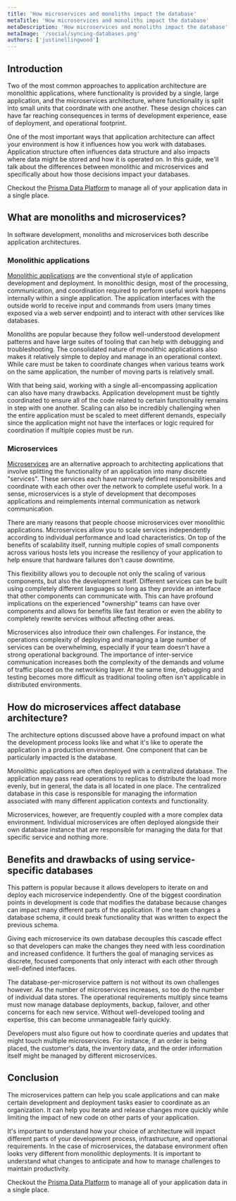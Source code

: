 ```yaml
---
title: 'How microservices and monoliths impact the database'
metaTitle: 'How microservices and monoliths impact the database'
metaDescription: 'How microservices and monoliths impact the database'
metaImage: '/social/syncing-databases.png'
authors: ['justinellingwood']
---
```


## Introduction

Two of the most common approaches to application architecture are monolithic applications, where functionality is provided by a single, large application, and the microservices architecture, where functionality is split into small units that coordinate with one another.  These design choices can have far reaching consequences in terms of development experience, ease of deployment, and operational footprint.

One of the most important ways that application architecture can affect your environment is how it influences how you work with databases.  Application structure often influences data structure and also impacts where data might be stored and how it is operated on.  In this guide, we'll talk about the differences between monolithic and microservices and specifically about how those decisions impact your databases.

<PrismaOutlinks>

Checkout the [Prisma Data Platform](https://pris.ly/dg/pdp) to manage all of your application data in a single place.

</PrismaOutlinks>

## What are monoliths and microservices?

In software development, monoliths and microservices both describe application architectures.

### Monolithic applications

[Monolithic applications](/intro/database-glossary#monolithic-architecture) are the conventional style of application development and deployment.  In monolithic design, most of the processing, communication, and coordination required to perform useful work happens internally within a single application.  The application interfaces with the outside world to receive input and commands from users (many times exposed via a web server endpoint) and to interact with other services like databases.

Monoliths are popular because they follow well-understood development patterns and have large suites of tooling that can help with debugging and troubleshooting.  The consolidated nature of monolithic applications also makes it relatively simple to deploy and manage in an operational context.  While care must be taken to coordinate changes when various teams work on the same application, the number of moving parts is relatively small.

With that being said, working with a single all-encompassing application can also have many drawbacks.  Application development must be tightly coordinated to ensure all of the code related to certain functionality remains in step with one another.  Scaling can also be incredibly challenging when the entire application must be scaled to meet different demands, especially since the application might not have the interfaces or logic required for coordination if multiple copies must be run.

### Microservices

[Microservices](/intro/database-glossary#microservice-architecture) are an alternative approach to architecting applications that involve splitting the functionality of an application into many discrete "services".  These services each have narrowly defined responsibilities and coordinate with each other over the network to complete useful work.  In a sense, microservices is a style of development that decomposes applications and reimplements internal communication as network communication.

There are many reasons that people choose microservices over monolithic applications.  Microservices allow you to scale services independently according to individual performance and load characteristics.  On top of the benefits of scalability itself, running multiple copies of small components across various hosts lets you increase the resiliency of your application to help ensure that hardware failures don't cause downtime.

This flexibility allows you to decouple not only the scaling of various components, but also the development itself.  Different services can be built using completely different languages so long as they provide an interface that other components can communicate with.  This can have profound implications on the experienced "ownership" teams can have over components and allows for benefits like fast iteration or even the ability to completely rewrite services without affecting other areas.

Microservices also introduce their own challenges.  For instance, the operations complexity of deploying and managing a large number of services can be overwhelming, especially if your team doesn't have a strong operational background.  The importance of inter-service communication increases both the complexity of the demands and volume of traffic placed on the networking layer.  At the same time, debugging and testing becomes more difficult as traditional tooling often isn't applicable in distributed environments.

## How do microservices affect database architecture?

The architecture options discussed above have a profound impact on what the development process looks like and what it's like to operate the application in a production environment.  One component that can be particularly impacted is the database.

Monolithic applications are often deployed with a centralized database.  The application may pass read operations to replicas to distribute the load more evenly, but in general, the data is all located in one place.  The centralized database in this case is responsible for managing the information associated with many different application contexts and functionality.

Microservices, however, are frequently coupled with a more complex data environment.  Individual microservices are often deployed alongside their own database instance that are responsible for managing the data for that specific service and nothing more.

## Benefits and drawbacks of using service-specific databases

This pattern is popular because it allows developers to iterate on and deploy each microservice independently.  One of the biggest coordination points in development is code that modifies the database because changes can impact many different parts of the application.  If one team changes a database schema, it could break functionality that was written to expect the previous schema.

Giving each microservice its own database decouples this cascade effect so that developers can make the changes they need with less coordination and increased confidence.  It furthers the goal of managing services as discrete, focused components that only interact with each other through well-defined interfaces.

The database-per-microservice pattern is not without its own challenges however.  As the number of microservices increases, so too do the number of individual data stores.  The operational requirements multiply since teams must now manage database deployments, backup, failover, and other concerns for each new service.  Without well-developed tooling and expertise, this can become unmanageable fairly quickly.

Developers must also figure out how to coordinate queries and updates that might touch multiple microservices.  For instance, if an order is being placed, the customer's data, the inventory data, and the order information itself might be managed by different microservices.

## Conclusion

The microservices pattern can help you scale applications and can make certain development and deployment tasks easier to coordinate as an organization.  It can help you iterate and release changes more quickly while limiting the impact of new code on other parts of your application.

It's important to understand how your choice of architecture will impact different parts of your development process, infrastructure, and operational requirements.  In the case of microservices, the database environment often looks very different from monolithic deployments.  It is important to understand what changes to anticipate and how to manage challenges to maintain productivity.

<PrismaOutlinks>

Checkout the [Prisma Data Platform](https://pris.ly/dg/pdp) to manage all of your application data in a single place.

</PrismaOutlinks>
